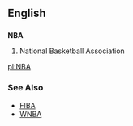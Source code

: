 ==English==
==={{initialism}}===
{{wikipedia|National Basketball Association}}
'''NBA'''
#National Basketball Association

[[pl:NBA]]

===See Also===
*[[FIBA]]
*[[WNBA]]